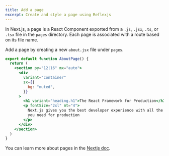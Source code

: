 ```yaml
---
title: Add a page
excerpt: Create and style a page using Reflexjs
---
```


In Next.js, a page is a React Component exported from a `.js`, `.jsx`, `.ts`, or `.tsx` file in the `pages` directory. Each page is associated with a route based on its file name.

Add a page by creating a new `about.jsx` file under `pages`.

```jsx title=pages/about.jsx
export default function AboutPage() {
  return (
    <section py="12|16" mx="auto">
      <div
        variant="container"
        sx={{
          bg: "muted",
        }}
      >
        <h1 variant="heading.h1">The React Framework for Production</h1>
        <p fontSize="2xl" mt="4">
          Next.js gives you the best developer experience with all the features
          you need for production
        </p>
      </div>
    </section>
  )
}
```

You can learn more about pages in the [Nextjs doc](https://nextjs.org/docs/basic-features/pages).
